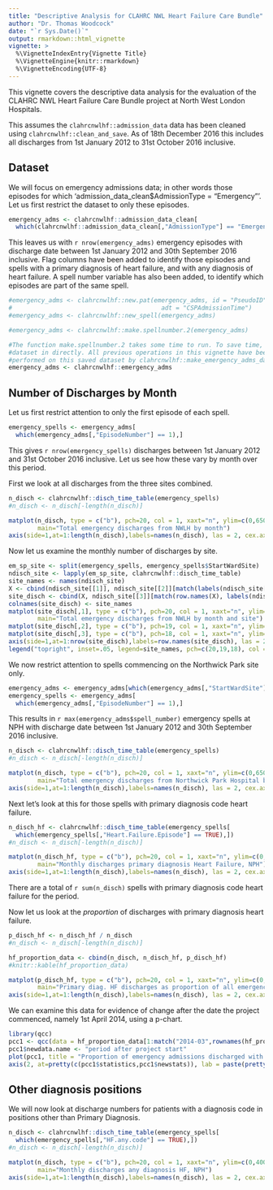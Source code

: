 ```yaml
---
title: "Descriptive Analysis for CLAHRC NWL Heart Failure Care Bundle"
author: "Dr. Thomas Woodcock"
date: "`r Sys.Date()`"
output: rmarkdown::html_vignette
vignette: >
  %\VignetteIndexEntry{Vignette Title}
  %\VignetteEngine{knitr::rmarkdown}
  %\VignetteEncoding{UTF-8}
---
```


This vignette covers the descriptive data analysis for the evaluation of the
CLAHRC NWL Heart Failure Care Bundle project at North West London Hospitals.

This assumes the `clahrcnwlhf::admission_data` data has been cleaned using `clahrcnwlhf::clean_and_save`. As of 18th December 2016 this includes all
discharges from 1st January 2012 to 31st October 2016 inclusive.

## Dataset

We will focus on emergency admissions data; in other words those episodes
for which 'admission_data_clean$AdmissionType = "Emergency"'. Let us first
restrict the dataset to only these episodes.

```r
emergency_adms <- clahrcnwlhf::admission_data_clean[
  which(clahrcnwlhf::admission_data_clean[,"AdmissionType"] == "Emergency"),]

```

This leaves us with `r nrow(emergency_adms)` emergency episodes with discharge
date between 1st January 2012 and 30th September 2016 inclusive. Flag columns
have been added to identify those episodes and spells with a primary diagnosis
of heart failure, and with any diagnosis of heart failure. A spell number
variable has also been added, to identify which episodes are part of the same
spell. 

```r
#emergency_adms <- clahrcnwlhf::new.pat(emergency_adms, id = "PseudoID",
#                                         adt = "CSPAdmissionTime")
#emergency_adms <- clahrcnwlhf::new_spell(emergency_adms)

#emergency_adms <- clahrcnwlhf::make.spellnumber.2(emergency_adms)

#The function make.spellnumber.2 takes some time to run. To save time, load this
#dataset in directly. All previous operations in this vignette have been
#performed on this saved dataset by clahrcnwlhf::make_emergency_adms_dataset
emergency_adms <- clahrcnwlhf::emergency_adms

```



## Number of Discharges by Month

Let us first restrict attention to only the first episode of each spell.

```r
emergency_spells <- emergency_adms[
  which(emergency_adms[,"EpisodeNumber"] == 1),]

```

This gives `r nrow(emergency_spells)` discharges between 1st January 2012 and
31st October 2016 inclusive. Let us see how these vary by month over this
period.

First we look at all discharges from the three sites combined.

```r

n_disch <- clahrcnwlhf::disch_time_table(emergency_spells)
#n_disch <- n_disch[-length(n_disch)]

matplot(n_disch, type = c("b"), pch=20, col = 1, xaxt="n", ylim=c(0,6500),
        main="Total emergency discharges from NWLH by month")
axis(side=1,at=1:length(n_disch),labels=names(n_disch), las = 2, cex.axis =0.6)
```

Now let us examine the monthly number of discharges by site.

```r
em_sp_site <- split(emergency_spells, emergency_spells$StartWardSite)
ndisch_site <- lapply(em_sp_site, clahrcnwlhf::disch_time_table)
site_names <- names(ndisch_site)
X <- cbind(ndisch_site[[1]], ndisch_site[[2]][match(labels(ndisch_site[[1]]), labels(ndisch_site[[2]]))])
site_disch <- cbind(X, ndisch_site[[3]][match(row.names(X), labels(ndisch_site[[3]]))])
colnames(site_disch) <- site_names
matplot(site_disch[,1], type = c("b"), pch=20, col = 1, xaxt="n", ylim=c(0,6500),
        main="Total emergency discharges from NWLH by month and site")
matplot(site_disch[,2], type = c("b"), pch=19, col = 1, xaxt="n", ylim=c(0,6500), add=TRUE)
matplot(site_disch[,3], type = c("b"), pch=18, col = 1, xaxt="n", ylim=c(0,6500), add=TRUE)
axis(side=1,at=1:nrow(site_disch),labels=row.names(site_disch), las = 2, cex.axis =0.6)
legend("topright", inset=.05, legend=site_names, pch=c(20,19,18), col = 1, horiz=TRUE)
```


We now restrict attention to spells commencing on the Northwick Park site only.
```r
emergency_adms <- emergency_adms[which(emergency_adms[,"StartWardSite"] == "NPH"),]
emergency_spells <- emergency_adms[
  which(emergency_adms[,"EpisodeNumber"] == 1),]

```

This results in `r max(emergency_adms$spell_number)` emergency spells at NPH
with discharge date between 1st January 2012 and 30th September 2016 inclusive.


```r

n_disch <- clahrcnwlhf::disch_time_table(emergency_spells)
#n_disch <- n_disch[-length(n_disch)]

matplot(n_disch, type = c("b"), pch=20, col = 1, xaxt="n", ylim=c(0,6500),
        main="Total emergency discharges from Northwick Park Hospital by month")
axis(side=1,at=1:length(n_disch),labels=names(n_disch), las = 2, cex.axis =0.6)
```


Next let's look at this for those spells with primary diagnosis code
heart failure.

```r

n_disch_hf <- clahrcnwlhf::disch_time_table(emergency_spells[
  which(emergency_spells[,"Heart.Failure.Episode"] == TRUE),])
#n_disch <- n_disch[-length(n_disch)]

matplot(n_disch_hf, type = c("b"), pch=20, col = 1, xaxt="n", ylim=c(0,100),
        main="Monthly discharges primary diagnosis Heart Failure, NPH")
axis(side=1,at=1:length(n_disch),labels=names(n_disch), las = 2, cex.axis =0.6)
```

There are a total of `r sum(n_disch)` spells with primary diagnosis code
heart failure for the period. 

Now let us look at the *proportion* of discharges with primary diagnosis heart failure.

```r

p_disch_hf <- n_disch_hf / n_disch
#n_disch <- n_disch[-length(n_disch)]

hf_proportion_data <- cbind(n_disch, n_disch_hf, p_disch_hf)
#knitr::kable(hf_proportion_data)

matplot(p_disch_hf, type = c("b"), pch=20, col = 1, xaxt="n", ylim=c(0,0.04),
        main="Primary diag. HF discharges as proportion of all emergency discharges, NPH")
axis(side=1,at=1:length(n_disch),labels=names(n_disch), las = 2, cex.axis =0.6)
```

We can examine this data for evidence of change after the date the project commenced, namely 1st April 2014, using a p-chart.

```r
library(qcc)
pcc1 <- qcc(data = hf_proportion_data[1:match("2014-03",rownames(hf_proportion_data)),"n_disch_hf"], sizes = hf_proportion_data[1:match("2014-03",rownames(hf_proportion_data)),"n_disch"], plot = FALSE, type = "p", newdata = hf_proportion_data[match("2014-04",rownames(hf_proportion_data)):nrow(hf_proportion_data),"n_disch_hf"], newsizes = hf_proportion_data[match("2014-04",rownames(hf_proportion_data)):nrow(hf_proportion_data),"n_disch"], chart.all = TRUE, data.name = "period before project start")
pcc1$newdata.name <- "period after project start"
plot(pcc1, title = "Proportion of emergency admissions discharged with primary diag. heart failure", xlab = "Month", ylab = "Proportion of heart failure discharges", yaxt="n")
axis(2, at=pretty(c(pcc1$statistics,pcc1$newstats)), lab = paste(pretty(c(pcc1$statistics,pcc1$newstats)) * 100, "%"), las=TRUE)


```


## Other diagnosis positions

We will now look at discharge numbers for patients with a diagnosis code in
positions other than Primary Diagnosis.

```r

n_disch <- clahrcnwlhf::disch_time_table(emergency_spells[
  which(emergency_spells[,"HF.any.code"] == TRUE),])
#n_disch <- n_disch[-length(n_disch)]

matplot(n_disch, type = c("b"), pch=20, col = 1, xaxt="n", ylim=c(0,400),
        main="Monthly discharges any diagnosis HF, NPH")
axis(side=1,at=1:length(n_disch),labels=names(n_disch), las = 2, cex.axis =0.6)
```









